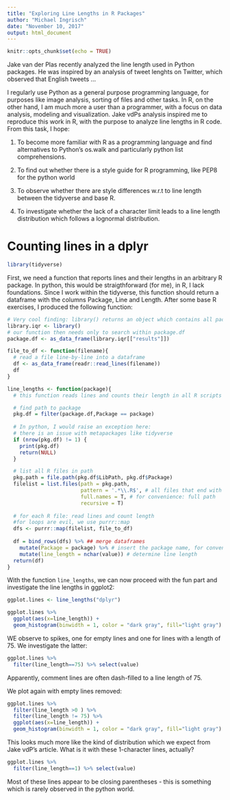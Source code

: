 ```yaml
---
title: "Exploring Line Lengths in R Packages"
author: "Michael Ingrisch"
date: "November 10, 2017"
output: html_document
---
```


```r
knitr::opts_chunk$set(echo = TRUE)
```

Jake van der Plas recently analyzed the line length used in Python packages. He was inspired by an analysis of tweet lenghts on Twitter, which observed that English tweets ...

I regularly use Python as a general purpose programming language, for purposes like image analysis, sorting of files and other tasks. In R, on the other hand, I am much more a user than a programmer, with a focus on data analysis, modeling and visualization. Jake vdPs analysis inspired me to reproduce this work in R, with the purpose to analyze line lengths in R code. From this task, I hope:

1. To become more familiar with R as a programming language and find alternatives to Python's os.walk and particularly python list comprehensions.

2. To find out whether there is a style guide for R programming, like PEP8 for the python world

3. To observe whether there are style differences w.r.t to line length between the tidyverse and base R.

3. To investigate whether the lack of a character limit leads to a line length distribution which follows a lognormal distribution.

# Counting lines in a dplyr

```r
library(tidyverse)
```


First, we need a function that reports lines and their lengths in an arbitrary R package. In python, this would be straigthforward (for me), in R, I lack foundations. Since I work within the tidyverse, this function should return a dataframe with the columns Package, Line and Length. After some base R exercises, I produced the following function:

```r
# Very cool finding: library() returns an object which contains all packages together with their library path:
library.iqr <- library()
# our function then needs only to search within package.df 
package.df <- as_data_frame(library.iqr[["results"]])

file_to_df <- function(filename){
  # read a file line-by-line into a dataframe
  df <- as_data_frame(readr::read_lines(filename))
  df
}

line_lengths <- function(package){
  # this function reads lines and counts their length in all R scripts in a given package

  # find path to package
  pkg.df = filter(package.df,Package == package)
  
  # In python, I would raise an exception here:
  # there is an issue with metapackages like tidyverse
  if (nrow(pkg.df) != 1) {
    print(pkg.df)
    return(NULL)
  }

  # list all R files in path
  pkg.path = file.path(pkg.df$LibPath, pkg.df$Package)
  filelist = list.files(path = pkg.path, 
                        pattern = '.*\\.R$', # all files that end with .R
                        full.names = T, # for convenience: full path
                        recursive = T)
  
  # for each R file: read lines and count length
  #for loops are evil, we use purrr::map
  dfs <- purrr::map(filelist, file_to_df)  
  
  df = bind_rows(dfs) %>% ## merge dataframes
    mutate(Package = package) %>% # insert the package name, for convenience
    mutate(line_length = nchar(value)) # determine line length
  return(df)
}
```

With the function ``` line_lengths```, we can now proceed with the fun part and investigate the line lengths in ggplot2:
```r

ggplot.lines <- line_lengths("dplyr") 

ggplot.lines %>% 
  ggplot(aes(x=line_length)) + 
  geom_histogram(binwidth = 1, color = "dark gray", fill="light gray")
```



WE observe to spikes, one for empty lines and one for lines with a length of 75. We investigate the latter:
```r
ggplot.lines %>% 
  filter(line_length==75) %>% select(value)
```
Apparently, comment lines are often dash-filled to a line length of 75.

We plot again with empty lines removed:
```r
ggplot.lines %>% 
  filter(line_length >0 ) %>% 
  filter(line_length != 75) %>% 
  ggplot(aes(x=line_length)) + 
  geom_histogram(binwidth = 1, color = "dark gray", fill="light gray")
```

This looks much more like the kind of distribution which we expect from Jake vdP's article. What is it with these 1-character lines, actually?

```r
ggplot.lines %>% 
  filter(line_length==1) %>% select(value)
```
Most of these lines appear to be closing parentheses - this is something which is rarely observed in the python world.

